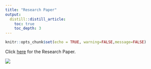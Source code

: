 ```yaml
---
title: "Research Paper"
output:
  distill::distill_article:
    toc: true
    toc_depth: 3
---
```


```r
knitr::opts_chunk$set(echo = TRUE, warning=FALSE,message=FALSE)
```

Click [here](researchpaper/researchpaper.pdf) for the Research Paper.

![](img/rp1.png)